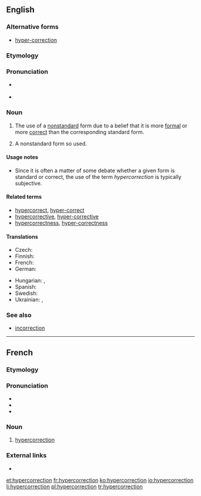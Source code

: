==English==
{{was wotd|2009|August|8}}
{{wikipedia}}

===Alternative forms===
* [[hyper-correction]]

===Etymology===
{{prefix|hyper|correction|lang=en}}

===Pronunciation===
* {{a|UK}} {{IPA|/ˌhaɪ.pə.kəˈɹɛk.ʃən/|lang=en}}
* {{a|US}} {{IPA|/ˌhaɪ.pɚ.kəˈɹɛk.ʃən/|lang=en}}

===Noun===
{{en-noun}}

# {{context|linguistics|lang=en}} The use of a [[nonstandard]] form due to a belief that it is more [[formal]] or more [[correct]] than the corresponding standard form.
# {{context|linguistics|lang=en}} A nonstandard form so used.

====Usage notes====
* Since it is often a matter of some debate whether a given form is standard or correct, the use of the term ''hypercorrection'' is typically subjective.

====Related terms====
* [[hypercorrect]], [[hyper-correct]]
* [[hypercorrective]], [[hyper-corrective]]
* [[hypercorrectness]], [[hyper-correctness]]

====Translations====
{{trans-top|use of a nonstandard form}}
* Czech: {{t+|cs|hyperkorektnost|f}}
* Finnish: {{t|fi|hyperkorjaus}}
* French: {{t+|fr|hypercorrection|f}}
* German: {{t+|de|Hyperkorrektur|f}}
{{trans-mid}}
* Hungarian: {{t|hu|hiperkorrekció}}, {{t|hu|túlhelyesbítés}}
* Spanish: {{t|es|ultracorrección|f}}
* Swedish: {{t+|sv|hyperkorrektion|c}}
* Ukrainian: {{t|uk|надвиправлення|n|sc=Cyrl}}, {{t|uk|гіперкорекція|f|sc=Cyrl}}
{{trans-bottom}}

===See also===
* [[incorrection]]

----

==French==

===Etymology===
{{prefix|hyper|correction|lang=fr}}

===Pronunciation===
* {{IPA|/i.pɛʁ.kɔ.ʁɛk.sjɔ̃/|lang=fr}}
* {{homophones|hypercorrections|lang=fr}}
* {{hyphenation|hy|per|co|rrec|tion|lang=fr}}

===Noun===
{{fr-noun|f}}

# [[#English|hypercorrection]]

===External links===
* {{R:TLFi}}

[[et:hypercorrection]]
[[fr:hypercorrection]]
[[ko:hypercorrection]]
[[io:hypercorrection]]
[[li:hypercorrection]]
[[pl:hypercorrection]]
[[tr:hypercorrection]]